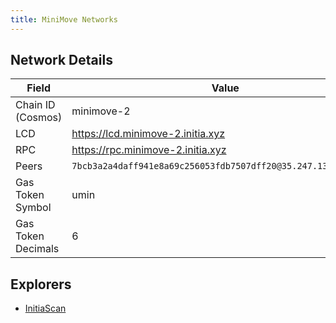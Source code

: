 ```yaml
---
title: MiniMove Networks
---
```


<Tabs>
<Tab title="Testnet (minimove-2)">

## Network Details

| Field             | Value                                   |
|-------------------|-----------------------------------------|
| Chain ID (Cosmos) | minimove-2                               |
| LCD               | https://lcd.minimove-2.initia.xyz        |
| RPC               | https://rpc.minimove-2.initia.xyz        |
| Peers             | `7bcb3a2a4daff941e8a69c256053fdb7507dff20@35.247.132.75:26656`|
| Gas Token Symbol  | umin |
| Gas Token Decimals | 6 |

## Explorers

- [InitiaScan](https://scan.testnet.initia.xyz/minievm-2)

</Tab>
</Tabs>